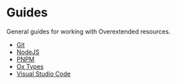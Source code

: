 # Guides

General guides for working with Overextended resources.

- [Git](./guides/git.mdx)
- [NodeJS](./guides/nodejs.mdx)
- [PNPM](./guides/pnpm.mdx)
- [Ox Types](./guides/types.mdx)
- [Visual Studio Code](./guides/vscode.mdx)
